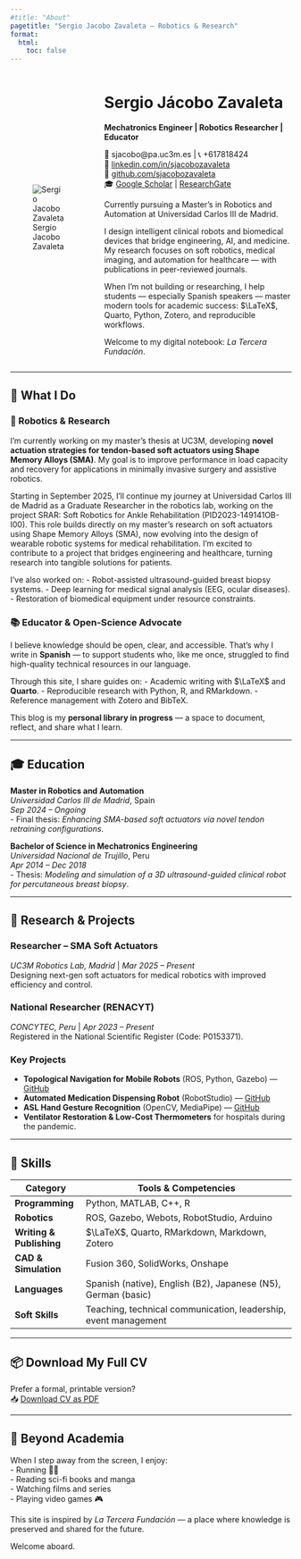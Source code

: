 ```yaml
---
#title: "About"
pagetitle: "Sergio Jacobo Zavaleta — Robotics & Research"
format:
  html:
    toc: false
---
```


::: {#profile style="display: flex; align-items: center; gap: 2rem; flex-wrap: wrap;"}
::: {#profile-image style="flex: 0 0 120px;"}
![Sergio Jacobo Zavaleta](/images/sergio-about2.JPG){.shadow}
:::
::: {#profile-text style="flex: 1;"}
# [Sergio Jácobo Zavaleta]{.primary}

**Mechatronics Engineer | Robotics Researcher | Educator** 

📧 sjacobo@pa.uc3m.es | 📞 +617818424  
🔗 [linkedin.com/in/sjacobozavaleta](https://linkedin.com/in/sjacobozavaleta)  
📘 [github.com/sjacobozavaleta](https://github.com/sjacobozavaleta)  
🎓 [Google Scholar](https://scholar.google.com/citations?user=NsiUPU0AAAAJ&hl=es) | [ResearchGate](https://www.researchgate.net/profile/Sergio-Jacobo-Zavaleta)

Currently pursuing a Master’s in Robotics and Automation at Universidad Carlos III de Madrid.

I design intelligent clinical robots and biomedical devices that bridge engineering, AI, and medicine. My research focuses on soft robotics, medical imaging, and automation for healthcare — with publications in peer-reviewed journals.

When I'm not building or researching, I help students — especially Spanish speakers — master modern tools for academic success: $\LaTeX$, Quarto, Python, Zotero, and reproducible workflows.

Welcome to my digital notebook: *La Tercera Fundación*.
:::
:::

---

## 🧠 What I Do

### 🤖 Robotics & Research
I'm currently working on my master's thesis at UC3M, developing **novel actuation strategies for tendon-based soft actuators using Shape Memory Alloys (SMA)**. My goal is to improve performance in load capacity and recovery for applications in minimally invasive surgery and assistive robotics.

Starting in September 2025, I’ll continue my journey at Universidad Carlos III de Madrid as a Graduate Researcher in the robotics lab, working on the project SRAR: Soft Robotics for Ankle Rehabilitation (PID2023-149141OB-I00). This role builds directly on my master’s research on soft actuators using Shape Memory Alloys (SMA), now evolving into the design of wearable robotic systems for medical rehabilitation. I’m excited to contribute to a project that bridges engineering and healthcare, turning research into tangible solutions for patients.

I’ve also worked on:
- Robot-assisted ultrasound-guided breast biopsy systems.
- Deep learning for medical signal analysis (EEG, ocular diseases).
- Restoration of biomedical equipment under resource constraints.

### 📚 Educator & Open-Science Advocate
I believe knowledge should be open, clear, and accessible. That’s why I write in **Spanish** — to support students who, like me once, struggled to find high-quality technical resources in our language.

Through this site, I share guides on:
- Academic writing with $\LaTeX$ and **Quarto**.
- Reproducible research with Python, R, and RMarkdown.
- Reference management with Zotero and BibTeX.

This blog is my **personal library in progress** — a space to document, reflect, and share what I learn.

---

## 🎓 Education

**Master in Robotics and Automation**  
*Universidad Carlos III de Madrid*, Spain  
*Sep 2024 – Ongoing*  
- Final thesis: *Enhancing SMA-based soft actuators via novel tendon retraining configurations*.

**Bachelor of Science in Mechatronics Engineering**  
*Universidad Nacional de Trujillo*, Peru  
*Apr 2014 – Dec 2018*  
- Thesis: *Modeling and simulation of a 3D ultrasound-guided clinical robot for percutaneous breast biopsy*.

---

## 🔬 Research & Projects

### Researcher – SMA Soft Actuators  
*UC3M Robotics Lab, Madrid* | *Mar 2025 – Present*  
Designing next-gen soft actuators for medical robotics with improved efficiency and control.

### National Researcher (RENACYT)  
*CONCYTEC, Peru* | *Apr 2023 – Present*  
Registered in the National Scientific Register (Code: P0153371).

### Key Projects
- **Topological Navigation for Mobile Robots** (ROS, Python, Gazebo) — [GitHub](https://github.com/SJacoboZavaleta/topology_navigation)
- **Automated Medication Dispensing Robot** (RobotStudio) — [GitHub](https://github.com/SJacoboZavaleta/drug_dispensing_RI)
- **ASL Hand Gesture Recognition** (OpenCV, MediaPipe) — [GitHub](https://github.com/SJacoboZavaleta/hand_gesture_detection)
- **Ventilator Restoration & Low-Cost Thermometers** for hospitals during the pandemic.

---

## 💼 Skills

| Category | Tools & Competencies |
|--------|-----------------------|
| **Programming** | Python, MATLAB, C++, R |
| **Robotics** | ROS, Gazebo, Webots, RobotStudio, Arduino |
| **Writing & Publishing** | $\LaTeX$, Quarto, RMarkdown, Markdown, Zotero |
| **CAD & Simulation** | Fusion 360, SolidWorks, Onshape |
| **Languages** | Spanish (native), English (B2), Japanese (N5), German (basic) |
| **Soft Skills** | Teaching, technical communication, leadership, event management |

---

## 📦 Download My Full CV

Prefer a formal, printable version?  
📥 [Download CV as PDF](/assets/cv.pdf)

---

## 🧩 Beyond Academia

When I step away from the screen, I enjoy:  
- Running 🏃‍♂️  
- Reading sci-fi books and manga  
- Watching films and series  
- Playing video games 🎮

This site is inspired by *La Tercera Fundación* — a place where knowledge is preserved and shared for the future.

Welcome aboard.

